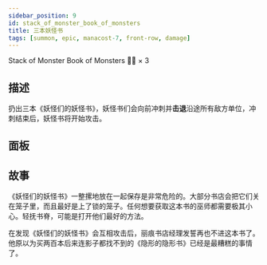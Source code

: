 ```yaml
---
sidebar_position: 9
id: stack_of_monster_book_of_monsters
title: 三本妖怪书
tags: [summon, epic, manacost-7, front-row, damage]
---
```


Stack of Monster Book of Monsters 👾📔 × 3

<!--truncate-->



<CardBasics cardKey={id}/>


## 描述

扔出三本《妖怪们的妖怪书》，妖怪书们会向前冲刺并**击退**沿途所有敌方单位，冲刺结束后，妖怪书将开始攻击。

## 面板


<LevelComponent/>


<CardDynamicTable cardKey={id}/>


<CardComplexTable cardKey={id}/>





## 故事

《妖怪们的妖怪书》一整摞地放在一起保存是非常危险的。大部分书店会把它们关在笼子里，而且最好是上了锁的笼子。任何想要获取这本书的巫师都需要极其小心。轻抚书脊，可能是打开他们最好的方法。

在发现《妖怪们的妖怪书》会互相攻击后，丽痕书店经理发誓再也不进这本书了。他原以为买两百本后来连影子都找不到的《隐形的隐形书》已经是最糟糕的事情了。



